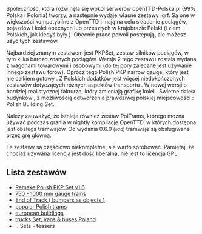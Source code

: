 

{{pl/Community/NewGRF/Infobox NewGRF|setname= pkp-trainset, pkp-narrow ..
|screenshot= 
|artist= polish users and other contributors
|coder= polish users and other contributors 
|focus= pl/NewGRF/Trains/Pl
|homepage=dev.openttdcoop.org/projects/polish (english)
|homepagename= , openTTD-Polska.pl >> version 
|copyright= copyrighted
}}

Społeczność, która rozwinęła się wokół serwerów openTTD-Polska.pl (99% Polska i Polonia) tworzy, a następnie wydaje własne zestawy .grf. Są one w większości kompatybilne z OpenTTD i mają na celu składanie pociągów, pojazdów i kolei obecnych lub przeszłych w krajobrazie Polski (i ziem Polskich, jak kiedyś były ). Obecnie prace powoli postępują, ale możesz użyć tych zestawów.

Najbardziej znanym zestawem jest PKPSet, zestaw silników pociągów, w tym kilka bardzo znanych pociągów. Wersja 2 tego zestawu została wydana z wagonami towarowymi i osobowymi (do tej pory zalecane jest używanie innego zestawu torów). Oprócz tego Polish PKP narrow gauge, który jest nie  całkiem gotowy . Z Polskich dodatków jest więcej niedokończonych zestawów dotyczących różnych aspektów transportu . W nowej wersji o bardziej realistycznej fakturze, który zmieniają grafikę kolei . Świetne dzieła budynków , z możliwością odtworzenia prawdziwej polskiej miejscowości : Polish Building Set.

Należy zauważyć, że istnieje również zestaw PolTrams, którego można używać podczas grania w nightly kompilacje OpenTTD, w których dostępna jest obsługa tramwajów. Od wydania 0.6.0 <small>(ottd)</small> tramwaje są obsługiwane przez grę główną.

Te zestawy są częściowo niekompletne, ale warto spróbować. Pamiętaj, że chociaż używana licencja jest dość liberalna, nie jest to licencja GPL.

== Lista zestawów ==
*[https://dev.openttdcoop.org/projects/pkp-trainset Remake Polish PKP Set v1.6 ]
*[https://dev.openttdcoop.org/projects/pkp-narrow 750 - 1000 mm gauge trains]
*[https://dev.openttdcoop.org/projects/eot End of Track ( bumpers as objects )] 
*[https://dev.openttdcoop.org/projects/poltrams popular Polish trams]
*[https://dev.openttdcoop.org/projects/polish-houses european buildings]
*[https://dev.openttdcoop.org/projects/polroad trucks Set, vans & buses Poland] 
*...Sets - teasers


<!--[[Category:NewGRF Sets]]--> <!--[[Category:Zestawy_NewGRF/Pl]]--> <!--[[Category:Addons Trains/Pl]]-->